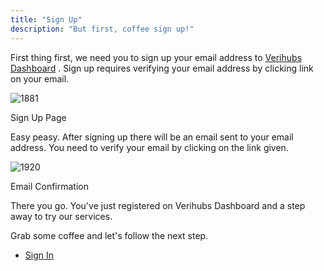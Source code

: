 ```yaml
---
title: "Sign Up"
description: "But first, coffee sign up!"
---
```

First thing first, we need you to sign up your email address to [Verihubs Dashboard](https://app.verihubs.com/sign-up)
. Sign up requires verifying your email address by clicking link on your email.

<img className="block" src="images/files_readme_io/_0db526b_SignUp.jpg" alt="1881" />

Sign Up Page

Easy peasy. After signing up there will be an email sent to your email address. You need to verify your email by clicking on the link given.

<img className="block" src="images/files_readme_io/_deba8ed_Email_Confirmation.jpg" alt="1920" />

Email Confirmation

There you go. You've just registered on Verihubs Dashboard and a step away to try our services.

Grab some coffee and let's follow the next step.

*   [Sign In](/docs/sign-in)